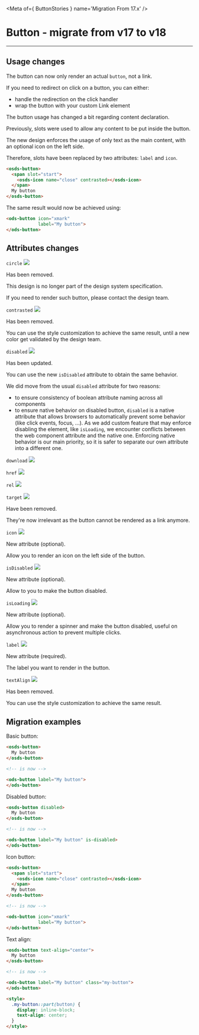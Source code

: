 
<Meta of={ ButtonStories } name='Migration From 17.x' />

# Button - migrate from v17 to v18
----

## Usage changes

The button can now only render an actual `button`, not a link.

If you need to redirect on click on a button, you can either:
- handle the redirection on the click handler
- wrap the button with your custom Link element


The button usage has changed a bit regarding content declaration.

Previously, slots were used to allow any content to be put inside the button.

The new design enforces the usage of only text as the main content, with an optional icon on the left side.

Therefore, slots have been replaced by two attributes: `label` and `icon`.

```html
<osds-button>
  <span slot="start">
    <osds-icon name="close" contrasted></osds-icon>
  </span>
  My button
</osds-button>
```

The same result would now be achieved using:
```html
<ods-button icon="xmark"
            label="My button">
</ods-button>
```

## Attributes changes

`circle` <img src="https://img.shields.io/badge/removed-FF0000" />

Has been removed.

This design is no longer part of the design system specification.

If you need to render such button, please contact the design team.

`contrasted` <img src="https://img.shields.io/badge/removed-FF0000" />

Has been removed.

You can use the style customization to achieve the same result, until a new color get validated by the design team.

`disabled` <img src="https://img.shields.io/badge/updated-00FFFF" />

Has been updated.

You can use the new `isDisabled` attribute to obtain the same behavior.

We did move from the usual `disabled` attribute for two reasons:
- to ensure consistency of boolean attribute naming across all components
- to ensure native behavior on disabled button, `disabled` is a native attribute that allows browsers to automatically
prevent some behavior (like click events, focus, ...). As we add custom feature that may enforce disabling the element,
like `isLoading`, we encounter conflicts between the web component attribute and the native one. Enforcing native
behavior is our main priority, so it is safer to separate our own attribute into a different one.

`download` <img src="https://img.shields.io/badge/removed-FF0000" />

`href` <img src="https://img.shields.io/badge/removed-FF0000" />

`rel` <img src="https://img.shields.io/badge/removed-FF0000" />

`target` <img src="https://img.shields.io/badge/removed-FF0000" />

Have been removed.

They're now irrelevant as the button cannot be rendered as a link anymore.

`icon` <img src="https://img.shields.io/badge/new-008000" />

New attribute (optional).

Allow you to render an icon on the left side of the button.

`isDisabled` <img src="https://img.shields.io/badge/new-008000" />

New attribute (optional).

Allow to you to make the button disabled.

`isLoading` <img src="https://img.shields.io/badge/new-008000" />

New attribute (optional).

Allow you to render a spinner and make the button disabled, useful on asynchronous action to prevent multiple clicks.

`label` <img src="https://img.shields.io/badge/new-008000" />

New attribute (required).

The label you want to render in the button.

`textAlign` <img src="https://img.shields.io/badge/removed-FF0000" />

Has been removed.

You can use the style customization to achieve the same result.

## Migration examples

Basic button:
```html
<osds-button>
  My button
</osds-button>

<!-- is now -->

<ods-button label="My button">
</ods-button>
```

Disabled button:
```html
<osds-button disabled>
  My button
</osds-button>

<!-- is now -->

<ods-button label="My button" is-disabled>
</ods-button>
```

Icon button:
```html
<osds-button>
  <span slot="start">
    <osds-icon name="close" contrasted></osds-icon>
  </span>
  My button
</osds-button>

<!-- is now -->

<ods-button icon="xmark"
            label="My button">
</ods-button>
```

Text align:
```html
<osds-button text-align="center">
  My button
</osds-button>

<!-- is now -->

<ods-button label="My button" class="my-button">
</ods-button>

<style>
  .my-button::part(button) {
    display: inline-block;
    text-align: center;
  }
</style>
```
